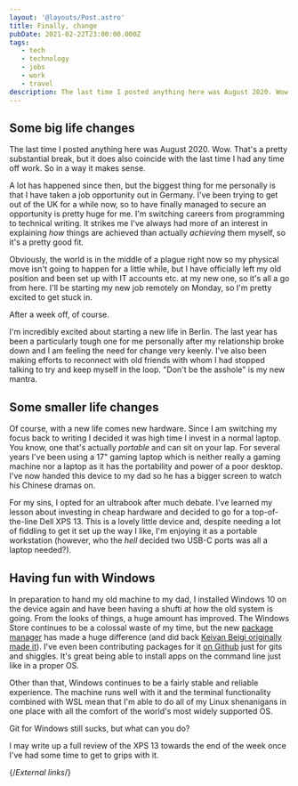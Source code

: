 ```yaml
---
layout: '@layouts/Post.astro'
title: Finally, change
pubDate: 2021-02-22T23:00:00.000Z
tags:
   - tech
   - technology
   - jobs
   - work
   - travel
description: The last time I posted anything here was August 2020. Wow. That's a pretty substantial break, but it does also coincide with the last time I had any time off work. So in a way it makes sense.
---
```


## Some big life changes

The last time I posted anything here was August 2020. Wow. That's a pretty substantial break, but it does also coincide with the last time I had any time off work. So in a way it makes sense.

A lot has happened since then, but the biggest thing for me personally is that I have taken a job opportunity out in Germany. I've been trying to get out of the UK for a while now, so to have finally managed to secure an opportunity is pretty huge for me. I'm switching careers from programming to technical writing. It strikes me I've always had more of an interest in explaining _how_ things are achieved than actually _achieving_ them myself, so it's a pretty good fit.

Obviously, the world is in the middle of a plague right now so my physical move isn't going to happen for a little while, but I have officially left my old position and been set up with IT accounts etc. at my new one, so it's all a go from here. I'll be starting my new job remotely on Monday, so I'm pretty excited to get stuck in.

After a week off, of course.

I'm incredibly excited about starting a new life in Berlin. The last year has been a particularly tough one for me personally after my relationship broke down and I am feeling the need for change very keenly. I've also been making efforts to reconnect with old friends with whom I had stopped talking to try and keep myself in the loop. "Don't be the asshole" is my new mantra.

## Some smaller life changes

Of course, with a new life comes new hardware. Since I am switching my focus back to writing I decided it was high time I invest in a normal laptop. You know, one that's actually _portable_ and can sit on your lap. For several years I've been using a 17" gaming laptop which is neither really a gaming machine nor a laptop as it has the portability and power of a poor desktop. I've now handed this device to my dad so he has a bigger screen to watch his Chinese dramas on.

For my sins, I opted for an ultrabook after much debate. I've learned my lesson about investing in cheap hardware and decided to go for a top-of-the-line Dell XPS 13. This is a lovely little device and, despite needing a lot of fiddling to get it set up the way I like, I'm enjoying it as a portable workstation (however, who the _hell_ decided two USB-C ports was all a laptop needed?).

## Having fun with Windows

In preparation to hand my old machine to my dad, I installed Windows 10 on the device again and have been having a shufti at how the old system is going. From the looks of things, a huge amount has improved. The Windows Store continues to be a colossal waste of my time, but the new [package manager][winget] has made a huge difference (and did back [Keivan Beigi originally made it][appget]). I've even been contributing packages for it [on Github][winget-pkgs] just for gits and shiggles. It's great being able to install apps on the command line just like in a proper OS.

Other than that, Windows continues to be a fairly stable and reliable experience. The machine runs well with it and the terminal functionality combined with WSL mean that I'm able to do all of my Linux shenanigans in one place with all the comfort of the world's most widely supported OS.

Git for Windows still sucks, but what can you do?

I may write up a full review of the XPS 13 towards the end of the week once I've had some time to get to grips with it.

{/*External links*/}

[appget]: https://keivan.io/the-day-appget-died/
[winget]: https://github.com/microsoft/winget-cli
[winget-pkgs]: https://github.com/microsoft/winget-pkgs
